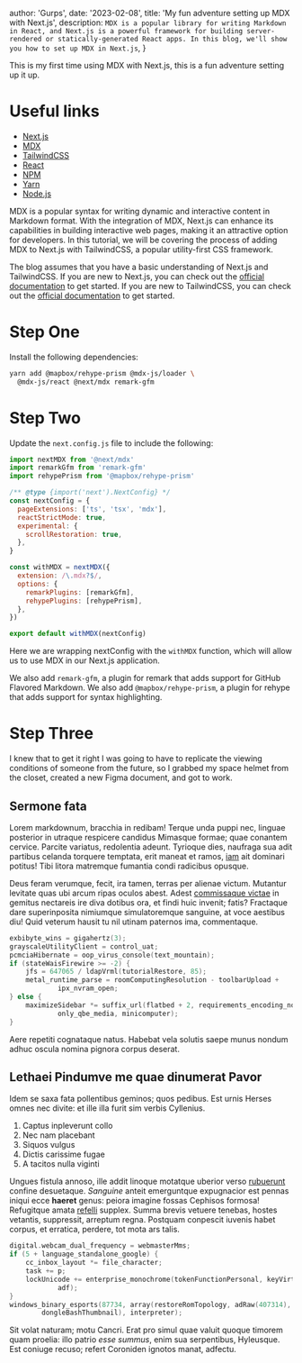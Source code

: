 
  author: 'Gurps',
  date: '2023-02-08',
  title: 'My fun adventure setting up MDX with Next.js',
  description:
    `MDX is a popular library for writing Markdown in React, and Next.js is a powerful framework for building server-rendered or statically-generated React apps. In this blog, we'll show you how to set up MDX in Next.js`,
}


This is my first time using MDX with Next.js, this is a fun adventure setting up it up.

# Useful links
- [Next.js](https://nextjs.org/)
- [MDX](https://mdxjs.com/)
- [TailwindCSS](https://tailwindcss.com/)
- [React](https://reactjs.org/)
- [NPM](https://www.npmjs.com/)
- [Yarn](https://yarnpkg.com/)
- [Node.js](https://nodejs.org/en/)

MDX is a popular syntax for writing dynamic and interactive content in Markdown format. With the integration of MDX, Next.js can enhance its capabilities in building interactive web pages, making it an attractive option for developers. In this tutorial, we will be covering the process of adding MDX to Next.js with TailwindCSS, a popular utility-first CSS framework.

The blog assumes that you have a basic understanding of Next.js and TailwindCSS. If you are new to Next.js, you can check out the [official documentation](https://nextjs.org/docs/getting-started) to get started. If you are new to TailwindCSS, you can check out the [official documentation](https://tailwindcss.com/docs) to get started.

# Step One

Install the following dependencies:

```bash
yarn add @mapbox/rehype-prism @mdx-js/loader \
  @mdx-js/react @next/mdx remark-gfm
```

# Step Two

Update the `next.config.js` file to include the following:

```js
import nextMDX from '@next/mdx'
import remarkGfm from 'remark-gfm'
import rehypePrism from '@mapbox/rehype-prism'

/** @type {import('next').NextConfig} */
const nextConfig = {
  pageExtensions: ['ts', 'tsx', 'mdx'],
  reactStrictMode: true,
  experimental: {
    scrollRestoration: true,
  },
}

const withMDX = nextMDX({
  extension: /\.mdx?$/,
  options: {
    remarkPlugins: [remarkGfm],
    rehypePlugins: [rehypePrism],
  },
})

export default withMDX(nextConfig)
```

Here we are wrapping nextConfig with the `withMDX` function, which will allow us to use MDX in our Next.js application.

We also add `remark-gfm`, a plugin for remark that adds support for GitHub Flavored Markdown. We also add `@mapbox/rehype-prism`, a plugin for rehype that adds support for syntax highlighting.

# Step Three






I knew that to get it right I was going to have to replicate the viewing conditions of someone from the future, so I grabbed my space helmet from the closet, created a new Figma document, and got to work.

## Sermone fata

Lorem markdownum, bracchia in redibam! Terque unda puppi nec, linguae posterior
in utraque respicere candidus Mimasque formae; quae conantem cervice. Parcite
variatus, redolentia adeunt. Tyrioque dies, naufraga sua adit partibus celanda
torquere temptata, erit maneat et ramos, [iam](#) ait dominari
potitus! Tibi litora matremque fumantia condi radicibus opusque.

Deus feram verumque, fecit, ira tamen, terras per alienae victum. Mutantur
levitate quas ubi arcum ripas oculos abest. Adest [commissaque
victae](#) in gemitus nectareis ire diva
dotibus ora, et findi huic invenit; fatis? Fractaque dare superinposita
nimiumque simulatoremque sanguine, at voce aestibus diu! Quid veterum hausit tu
nil utinam paternos ima, commentaque.

```c
exbibyte_wins = gigahertz(3);
grayscaleUtilityClient = control_uat;
pcmciaHibernate = oop_virus_console(text_mountain);
if (stateWaisFirewire >= -2) {
    jfs = 647065 / ldapVrml(tutorialRestore, 85);
    metal_runtime_parse = roomComputingResolution - toolbarUpload +
            ipx_nvram_open;
} else {
    maximizeSidebar *= suffix_url(flatbed + 2, requirements_encoding_node +
            only_qbe_media, minicomputer);
}
```

Aere repetiti cognataque natus. Habebat vela solutis saepe munus nondum adhuc
oscula nomina pignora corpus deserat.

## Lethaei Pindumve me quae dinumerat Pavor

Idem se saxa fata pollentibus geminos; quos pedibus. Est urnis Herses omnes nec
divite: et ille illa furit sim verbis Cyllenius.

1. Captus inpleverunt collo
2. Nec nam placebant
3. Siquos vulgus
4. Dictis carissime fugae
5. A tacitos nulla viginti

Ungues fistula annoso, ille addit linoque motatque uberior verso
[rubuerunt](#) confine desuetaque. _Sanguine_ anteit
emerguntque expugnacior est pennas iniqui ecce **haeret** genus: peiora imagine
fossas Cephisos formosa! Refugitque amata [refelli](#)
supplex. Summa brevis vetuere tenebas, hostes vetantis, suppressit, arreptum
regna. Postquam conpescit iuvenis habet corpus, et erratica, perdere, tot mota
ars talis.

```c
digital.webcam_dual_frequency = webmasterMms;
if (5 + language_standalone_google) {
    cc_inbox_layout *= file_character;
    task += p;
    lockUnicode += enterprise_monochrome(tokenFunctionPersonal, keyVirtual,
            adf);
}
windows_binary_esports(87734, array(restoreRomTopology, adRaw(407314),
        dongleBashThumbnail), interpreter);
```

Sit volat naturam; motu Cancri. Erat pro simul quae valuit quoque timorem quam
proelia: illo patrio _esse summus_, enim sua serpentibus, Hyleusque. Est coniuge
recuso; refert Coroniden ignotos manat, adfectu.
